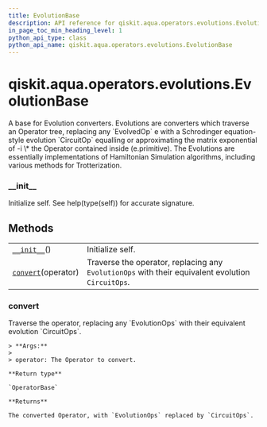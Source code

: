 ```yaml
---
title: EvolutionBase
description: API reference for qiskit.aqua.operators.evolutions.EvolutionBase
in_page_toc_min_heading_level: 1
python_api_type: class
python_api_name: qiskit.aqua.operators.evolutions.EvolutionBase
---
```


<span id="qiskit-aqua-operators-evolutions-evolutionbase" />

# qiskit.aqua.operators.evolutions.EvolutionBase

<Class id="qiskit.aqua.operators.evolutions.EvolutionBase" isDedicatedPage={true} github="https://github.com/qiskit-community/qiskit-aqua/tree/stable/0.8/qiskit/aqua/operators/evolutions/evolution_base.py" signature="EvolutionBase">
  A base for Evolution converters. Evolutions are converters which traverse an Operator tree, replacing any `EvolvedOp` e with a Schrodinger equation-style evolution `CircuitOp` equalling or approximating the matrix exponential of -i \* the Operator contained inside (e.primitive). The Evolutions are essentially implementations of Hamiltonian Simulation algorithms, including various methods for Trotterization.

  ### \_\_init\_\_

  <Function id="qiskit.aqua.operators.evolutions.EvolutionBase.__init__" name="__init__" signature="__init__()">
    Initialize self. See help(type(self)) for accurate signature.
  </Function>

  ## Methods

  |                                                                                                                                         |                                                                                                   |
  | --------------------------------------------------------------------------------------------------------------------------------------- | ------------------------------------------------------------------------------------------------- |
  | [`__init__`](#qiskit.aqua.operators.evolutions.EvolutionBase.__init__ "qiskit.aqua.operators.evolutions.EvolutionBase.__init__")()      | Initialize self.                                                                                  |
  | [`convert`](#qiskit.aqua.operators.evolutions.EvolutionBase.convert "qiskit.aqua.operators.evolutions.EvolutionBase.convert")(operator) | Traverse the operator, replacing any `EvolutionOps` with their equivalent evolution `CircuitOps`. |

  ### convert

  <Function id="qiskit.aqua.operators.evolutions.EvolutionBase.convert" name="convert" signature="convert(operator)">
    Traverse the operator, replacing any `EvolutionOps` with their equivalent evolution `CircuitOps`.

    > **Args:**
    >
    > operator: The Operator to convert.

    **Return type**

    `OperatorBase`

    **Returns**

    The converted Operator, with `EvolutionOps` replaced by `CircuitOps`.
  </Function>
</Class>

